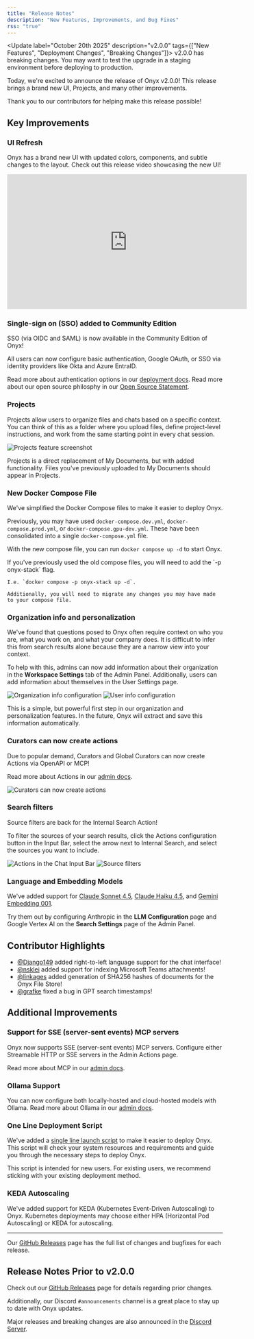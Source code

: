 ```yaml
---
title: "Release Notes"
description: "New Features, Improvements, and Bug Fixes"
rss: "true"
---
```


<Update label="October 20th 2025" description="v2.0.0" tags={["New Features", "Deployment Changes", "Breaking Changes"]}>
  <Note>
    v2.0.0 has breaking changes.
    You may want to test the upgrade in a staging environment before deploying to production.
  </Note>

  Today, we're excited to announce the release of Onyx v2.0.0! This release brings a brand new UI, Projects,
  and many other improvements.

  Thank you to our contributors for helping make this release possible!

  ## Key Improvements

  ### UI Refresh

  Onyx has a brand new UI with updated colors, components, and subtle changes to the layout.
  Check out this release video showcasing the new UI!

  <iframe width="560" height="315" src="https://www.youtube.com/embed/FE_-6IjyyPw?si=arXXagEUvlgwMfv9"
  title="YouTube video player" frameborder="0" allow="accelerometer; autoplay; clipboard-write; encrypted-media;
  gyroscope; picture-in-picture; web-share" referrerpolicy="strict-origin-when-cross-origin" allowfullscreen></iframe>

  ### Single-sign on (SSO) added to Community Edition

  SSO (via OIDC and SAML) is now available in the Community Edition of Onyx!

  All users can now configure basic authentication, Google OAuth,
  or SSO via identity providers like Okta and Azure EntraID.

  Read more about authentication options in our [deployment docs](/deployment/authentication/).
  Read more about our open source philosphy in our [Open Source
  Statement](/overview/miscellaneous/open_source_statement/).

  ### Projects

  Projects allow users to organize files and chats based on a specific context.
  You can think of this as a folder where you upload files, define project-level instructions,
  and work from the same starting point in every chat session.

  <img className="rounded-image" src="/assets/changelog/showcase_projects.png" alt="Projects feature screenshot"/>

  Projects is a direct replacement of My Documents, but with added functionality.
  Files you've previously uploaded to My Documents should appear in Projects.

  ### New Docker Compose File

  We've simplified the Docker Compose files to make it easier to deploy Onyx.

  Previously, you may have used `docker-compose.dev.yml`, `docker-compose.prod.yml`, or `docker-compose.gpu-dev.yml`.
  These have been consolidated into a single `docker-compose.yml` file.

  With the new compose file, you can run `docker compose up -d` to start Onyx.

  <Note>
    If you've previously used the old compose files, you will need to add the `-p onyx-stack` flag.

    I.e. `docker compose -p onyx-stack up -d`.

    Additionally, you will need to migrate any changes you may have made to your compose file.
  </Note>

  ### Organization info and personalization

  We've found that questions posed to Onyx often require context on who you are, what you work on,
  and what your company does.
  It is difficult to infer this from search results alone because they are a narrow view into your context.

  To help with this,
  admins can now add information about their organization in the **Workspace Settings** tab of the Admin Panel.
  Additionally, users can add information about themselves in the User Settings page.

  <img className="rounded-image" src="/assets/changelog/basic_org_info.png" alt="Organization info configuration"/>

  <img className="rounded-image" src="/assets/changelog/basic_personalization.png" alt="User info configuration"/>

  This is a simple, but powerful first step in our organization and personalization features. In the future,
  Onyx will extract and save this information automatically.

  ### Curators can now create actions

  Due to popular demand, Curators and Global Curators can now create Actions via OpenAPI or MCP!

  Read more about Actions in our [admin docs](/admin/actions/overview/).

  <img className="rounded-image" src="/assets/changelog/showcase_curator_actions.png" alt="Curators can now create actions"/>

  ### Search filters

  Source filters are back for the Internal Search Action!

  To filter the sources of your search results, click the Actions configuration button in the Input Bar,
  select the arrow next to Internal Search, and select the sources you want to include.

  <img className="rounded-image" src="/assets/changelog/showcase_filters_1.png" alt="Actions in the Chat Input Bar"/>

  <img className="rounded-image" src="/assets/changelog/showcase_filters_2.png" alt="Source filters"/>

  ### Language and Embedding Models

  We've added support for [Claude Sonnet 4.5](https://www.anthropic.com/news/claude-sonnet-4-5),
  [Claude Haiku 4.5](https://www.anthropic.com/news/claude-haiku-4-5),
  and [Gemini Embedding 001](https://developers.googleblog.com/en/gemini-embedding-available-gemini-api/).

  Try them out by configuring Anthropic in the **LLM Configuration** page and Google Vertex AI on the **Search
  Settings** page of the Admin Panel.

  ## Contributor Highlights

  - [@Django149](https://github.com/Django149) added right-to-left language support for the chat interface!
  - [@nsklei](https://github.com/nsklei) added support for indexing Microsoft Teams attachments!
  - [@linkages](https://github.com/linkages) added generation of SHA256 hashes of documents for the Onyx File Store!
  - [@grafke](https://github.com/grafke) fixed a bug in GPT search timestamps!

  ## Additional Improvements

  ### Support for SSE (server-sent events) MCP servers

  Onyx now supports SSE (server-sent events) MCP servers.
  Configure either Streamable HTTP or SSE servers in the Admin Actions page.

  Read more about MCP in our [admin docs](/admin/actions/mcp/).

  ### Ollama Support

  You can now configure both locally-hosted and cloud-hosted models with Ollama.
  Read more about Ollama in our [admin docs](/admin/ai_models/ollama/).

  ### One Line Deployment Script

  We've added a [single line launch script](deployment/getting_started/quickstart) to make it easier to deploy Onyx.
  This script will check your system resources and requirements and guide you through the necessary steps to deploy
  Onyx.

  <Note>
    This script is intended for new users. For existing users,
    we recommend sticking with your existing deployment method.
  </Note>

  ### KEDA Autoscaling

  We've added support for KEDA (Kubernetes Event-Driven Autoscaling) to Onyx.
  Kubernetes deployments may choose either HPA (Horizontal Pod Autoscaling) or KEDA for autoscaling.

  ---

  Our [GitHub Releases](https://github.com/onyx-dot-app/onyx/releases)
  page has the full list of changes and bugfixes for each release.

</Update>

<Update label="Prior Changes" description="<v2.0.0">

  ## Release Notes Prior to v2.0.0

  Check out our [GitHub Releases](https://github.com/onyx-dot-app/onyx/releases)
  page for details regarding prior changes.

  Additionally, our Discord `#announcements` channel is a great place to stay up to date with Onyx updates.

  Major releases and breaking changes are also announced in the [Discord Server](https://discord.gg/4NA5SbzrWb).
</Update>

